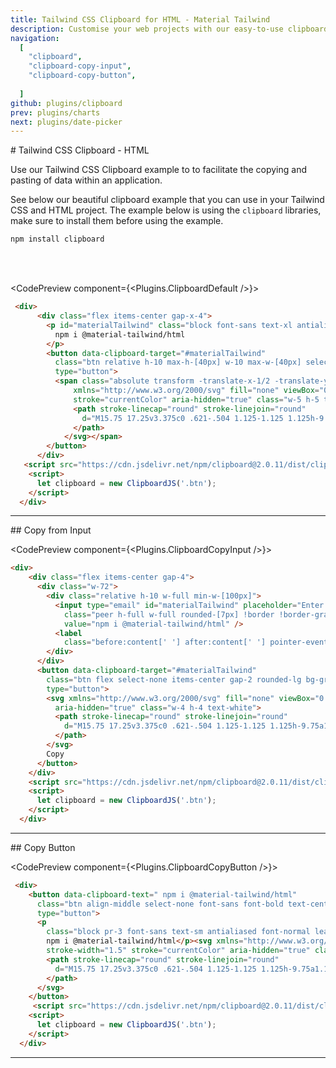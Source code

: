 ```yaml
---
title: Tailwind CSS Clipboard for HTML - Material Tailwind
description: Customise your web projects with our easy-to-use clipboard example for Tailwind CSS and React using Material Design guidelines.
navigation:
  [
    "clipboard",
    "clipboard-copy-input",
    "clipboard-copy-button",
       
  ]
github: plugins/clipboard
prev: plugins/charts
next: plugins/date-picker
---
```


<DocsTitle href="clipboard">
# Tailwind CSS Clipboard - HTML
</DocsTitle>

Use our Tailwind CSS Clipboard example to  to facilitate the copying and pasting of data within an application.

See below our beautiful clipboard example that you can use in your Tailwind CSS and HTML project. The example below is using the `clipboard`  libraries, make sure to install them before using the example.

```bash
npm install clipboard
```

<br />
<br />

<CodePreview component={<Plugins.ClipboardDefault />}>
```html
 <div>
      <div class="flex items-center gap-x-4">
        <p id="materialTailwind" class="block font-sans text-xl antialiased font-normal leading-relaxed text-inherit">
          npm i @material-tailwind/html
        </p>
        <button data-clipboard-target="#materialTailwind"
          class="btn relative h-10 max-h-[40px] w-10 max-w-[40px] select-none rounded-lg bg-gray-900 text-center align-middle font-sans text-xs font-medium uppercase text-white shadow-md shadow-gray-900/10 transition-all hover:shadow-lg hover:shadow-gray-900/20 focus:opacity-[0.85] focus:shadow-none active:opacity-[0.85] active:shadow-none disabled:pointer-events-none disabled:opacity-50 disabled:shadow-none"
          type="button">
          <span class="absolute transform -translate-x-1/2 -translate-y-1/2 top-1/2 left-1/2"><svg
              xmlns="http://www.w3.org/2000/svg" fill="none" viewBox="0 0 24 24" stroke-width="1.5"
              stroke="currentColor" aria-hidden="true" class="w-5 h-5 text-white">
              <path stroke-linecap="round" stroke-linejoin="round"
                d="M15.75 17.25v3.375c0 .621-.504 1.125-1.125 1.125h-9.75a1.125 1.125 0 01-1.125-1.125V7.875c0-.621.504-1.125 1.125-1.125H6.75a9.06 9.06 0 011.5.124m7.5 10.376h3.375c.621 0 1.125-.504 1.125-1.125V11.25c0-4.46-3.243-8.161-7.5-8.876a9.06 9.06 0 00-1.5-.124H9.375c-.621 0-1.125.504-1.125 1.125v3.5m7.5 10.375H9.375a1.125 1.125 0 01-1.125-1.125v-9.25m12 6.625v-1.875a3.375 3.375 0 00-3.375-3.375h-1.5a1.125 1.125 0 01-1.125-1.125v-1.5a3.375 3.375 0 00-3.375-3.375H9.75">
              </path>
            </svg></span>
        </button>
      </div>
   <script src="https://cdn.jsdelivr.net/npm/clipboard@2.0.11/dist/clipboard.min.js"></script>
    <script>
      let clipboard = new ClipboardJS('.btn');
    </script>
  </div>
```
</CodePreview>

---


<DocsTitle href="clipboard-copy-input">
## Copy from Input  
</DocsTitle>


<CodePreview component={<Plugins.ClipboardCopyInput />}>
```html
<div>
    <div class="flex items-center gap-4">
      <div class="w-72">
        <div class="relative h-10 w-full min-w-[100px]">
          <input type="email" id="materialTailwind" placeholder="Enter to copy"
            class="peer h-full w-full rounded-[7px] !border !border-gray-300 border-t-transparent bg-transparent bg-white px-3 py-2.5 font-sans text-sm font-normal text-gray-900 shadow-lg shadow-gray-900/5 outline outline-0 ring-4 ring-transparent transition-all placeholder:text-gray-500 placeholder:opacity-0 placeholder-shown:border placeholder-shown:border-blue-gray-200 placeholder-shown:border-t-blue-gray-200 focus:border-2 focus:!border-gray-900 focus:!border-t-gray-900 focus:border-t-transparent focus:outline-0 focus:ring-gray-900/10 focus:placeholder:opacity-100 disabled:cursor-not-allowed disabled:border-0 disabled:bg-blue-gray-50"
            value="npm i @material-tailwind/html" />
          <label
            class="before:content[' '] after:content[' '] pointer-events-none absolute -top-1.5 left-0  hidden h-full w-full select-none !overflow-visible truncate text-[11px] font-normal leading-tight text-gray-500 transition-all before:pointer-events-none before:mr-1 before:mt-[6.5px] before:box-border before:block before:h-1.5 before:w-2.5 before:rounded-tl-md before:border-l before:border-t before:border-blue-gray-200 before:transition-all after:pointer-events-none after:ml-1 after:mt-[6.5px] after:box-border after:block after:h-1.5 after:w-2.5 after:flex-grow after:rounded-tr-md after:border-r after:border-t after:border-blue-gray-200 after:transition-all peer-placeholder-shown:text-sm peer-placeholder-shown:leading-[3.75] peer-placeholder-shown:text-blue-gray-500 peer-placeholder-shown:before:border-transparent peer-placeholder-shown:after:border-transparent peer-focus:text-[11px] peer-focus:leading-tight peer-focus:text-gray-900 peer-focus:before:border-l-2 peer-focus:before:border-t-2 peer-focus:before:!border-gray-900 peer-focus:after:border-r-2 peer-focus:after:border-t-2 peer-focus:after:!border-gray-900 peer-disabled:text-transparent peer-disabled:before:border-transparent peer-disabled:after:border-transparent peer-disabled:peer-placeholder-shown:text-blue-gray-500"></label>
        </div>
      </div>
      <button data-clipboard-target="#materialTailwind"
        class="btn flex select-none items-center gap-2 rounded-lg bg-gray-900 px-6 py-3 text-center align-middle font-sans text-xs font-bold uppercase text-white shadow-md shadow-gray-900/10 transition-all hover:shadow-lg hover:shadow-gray-900/20 focus:opacity-[0.85] focus:shadow-none active:opacity-[0.85] active:shadow-none disabled:pointer-events-none disabled:opacity-50 disabled:shadow-none"
        type="button">
        <svg xmlns="http://www.w3.org/2000/svg" fill="none" viewBox="0 0 24 24" stroke-width="1.5" stroke="currentColor"
          aria-hidden="true" class="w-4 h-4 text-white">
          <path stroke-linecap="round" stroke-linejoin="round"
            d="M15.75 17.25v3.375c0 .621-.504 1.125-1.125 1.125h-9.75a1.125 1.125 0 01-1.125-1.125V7.875c0-.621.504-1.125 1.125-1.125H6.75a9.06 9.06 0 011.5.124m7.5 10.376h3.375c.621 0 1.125-.504 1.125-1.125V11.25c0-4.46-3.243-8.161-7.5-8.876a9.06 9.06 0 00-1.5-.124H9.375c-.621 0-1.125.504-1.125 1.125v3.5m7.5 10.375H9.375a1.125 1.125 0 01-1.125-1.125v-9.25m12 6.625v-1.875a3.375 3.375 0 00-3.375-3.375h-1.5a1.125 1.125 0 01-1.125-1.125v-1.5a3.375 3.375 0 00-3.375-3.375H9.75">
          </path>
        </svg>
        Copy
      </button>
    </div>
    <script src="https://cdn.jsdelivr.net/npm/clipboard@2.0.11/dist/clipboard.min.js"></script>
    <script>
      let clipboard = new ClipboardJS('.btn');
    </script>
  </div>
```
</CodePreview>

---


<DocsTitle href="clipboard-copy-button">
## Copy Button  
</DocsTitle>


<CodePreview component={<Plugins.ClipboardCopyButton />}>
```html
 <div>
    <button data-clipboard-text=" npm i @material-tailwind/html"
      class="btn align-middle select-none font-sans font-bold text-center transition-all disabled:opacity-50 disabled:shadow-none disabled:pointer-events-none text-xs rounded-lg bg-gray-900 text-white shadow-md shadow-gray-900/10 hover:shadow-lg hover:shadow-gray-900/20 focus:opacity-[0.85] focus:shadow-none active:opacity-[0.85] active:shadow-none flex items-center gap-x-3 px-4 py-2.5 lowercase"
      type="button">
      <p
        class="block pr-3 font-sans text-sm antialiased font-normal leading-normal border-r text-inherit border-gray-400/50">
        npm i @material-tailwind/html</p><svg xmlns="http://www.w3.org/2000/svg" fill="none" viewBox="0 0 24 24"
        stroke-width="1.5" stroke="currentColor" aria-hidden="true" class="w-4 h-4 text-white">
        <path stroke-linecap="round" stroke-linejoin="round"
          d="M15.75 17.25v3.375c0 .621-.504 1.125-1.125 1.125h-9.75a1.125 1.125 0 01-1.125-1.125V7.875c0-.621.504-1.125 1.125-1.125H6.75a9.06 9.06 0 011.5.124m7.5 10.376h3.375c.621 0 1.125-.504 1.125-1.125V11.25c0-4.46-3.243-8.161-7.5-8.876a9.06 9.06 0 00-1.5-.124H9.375c-.621 0-1.125.504-1.125 1.125v3.5m7.5 10.375H9.375a1.125 1.125 0 01-1.125-1.125v-9.25m12 6.625v-1.875a3.375 3.375 0 00-3.375-3.375h-1.5a1.125 1.125 0 01-1.125-1.125v-1.5a3.375 3.375 0 00-3.375-3.375H9.75">
        </path>
      </svg>
    </button>
     <script src="https://cdn.jsdelivr.net/npm/clipboard@2.0.11/dist/clipboard.min.js"></script>
    <script>
      let clipboard = new ClipboardJS('.btn');
    </script>
  </div>
```
</CodePreview>

---

